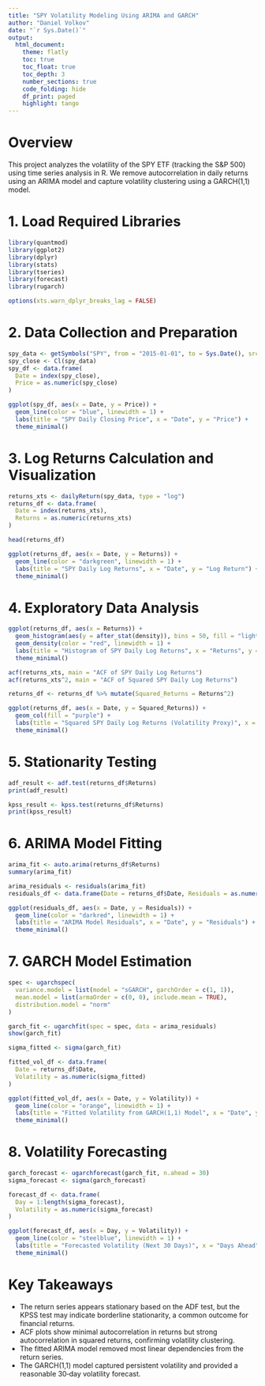 ---
title: "SPY Volatility Modeling Using ARIMA and GARCH"
author: "Daniel Volkov"
date: "`r Sys.Date()`"
output:
  html_document:
    theme: flatly
    toc: true
    toc_float: true
    toc_depth: 3
    number_sections: true
    code_folding: hide
    df_print: paged
    highlight: tango
---

# Overview

This project analyzes the volatility of the SPY ETF (tracking the S&P 500) using time series analysis in R. We remove autocorrelation in daily returns using an ARIMA model and capture volatility clustering using a GARCH(1,1) model.

# 1. Load Required Libraries

```{r}
library(quantmod)
library(ggplot2)
library(dplyr)
library(stats)
library(tseries)
library(forecast)
library(rugarch)

options(xts.warn_dplyr_breaks_lag = FALSE)
```

# 2. Data Collection and Preparation

```{r}
spy_data <- getSymbols("SPY", from = "2015-01-01", to = Sys.Date(), src = "yahoo", auto.assign = FALSE)
spy_close <- Cl(spy_data)
spy_df <- data.frame(
  Date = index(spy_close),
  Price = as.numeric(spy_close)
)
```

```{r}
ggplot(spy_df, aes(x = Date, y = Price)) +
  geom_line(color = "blue", linewidth = 1) +
  labs(title = "SPY Daily Closing Price", x = "Date", y = "Price") +
  theme_minimal()
```

# 3. Log Returns Calculation and Visualization

```{r}
returns_xts <- dailyReturn(spy_data, type = "log")
returns_df <- data.frame(
  Date = index(returns_xts),
  Returns = as.numeric(returns_xts)
)

head(returns_df)
```

```{r}
ggplot(returns_df, aes(x = Date, y = Returns)) +
  geom_line(color = "darkgreen", linewidth = 1) +
  labs(title = "SPY Daily Log Returns", x = "Date", y = "Log Return") +
  theme_minimal()
```

# 4. Exploratory Data Analysis

```{r}
ggplot(returns_df, aes(x = Returns)) +
  geom_histogram(aes(y = after_stat(density)), bins = 50, fill = "lightblue", color = "black") +
  geom_density(color = "red", linewidth = 1) +
  labs(title = "Histogram of SPY Daily Log Returns", x = "Returns", y = "Density") +
  theme_minimal()
```

```{r}
acf(returns_xts, main = "ACF of SPY Daily Log Returns")
acf(returns_xts^2, main = "ACF of Squared SPY Daily Log Returns")
```

```{r}
returns_df <- returns_df %>% mutate(Squared_Returns = Returns^2)

ggplot(returns_df, aes(x = Date, y = Squared_Returns)) +
  geom_col(fill = "purple") +
  labs(title = "Squared SPY Daily Log Returns (Volatility Proxy)", x = "Date", y = "Squared Return") +
  theme_minimal()
```

# 5. Stationarity Testing

```{r}
adf_result <- adf.test(returns_df$Returns)
print(adf_result)

kpss_result <- kpss.test(returns_df$Returns)
print(kpss_result)
```

# 6. ARIMA Model Fitting

```{r}
arima_fit <- auto.arima(returns_df$Returns)
summary(arima_fit)

arima_residuals <- residuals(arima_fit)
residuals_df <- data.frame(Date = returns_df$Date, Residuals = as.numeric(arima_residuals))
```

```{r}
ggplot(residuals_df, aes(x = Date, y = Residuals)) +
  geom_line(color = "darkred", linewidth = 1) +
  labs(title = "ARIMA Model Residuals", x = "Date", y = "Residuals") +
  theme_minimal()
```

# 7. GARCH Model Estimation

```{r}
spec <- ugarchspec(
  variance.model = list(model = "sGARCH", garchOrder = c(1, 1)),
  mean.model = list(armaOrder = c(0, 0), include.mean = TRUE),
  distribution.model = "norm"
)

garch_fit <- ugarchfit(spec = spec, data = arima_residuals)
show(garch_fit)

sigma_fitted <- sigma(garch_fit)

fitted_vol_df <- data.frame(
  Date = returns_df$Date,
  Volatility = as.numeric(sigma_fitted)
)
```

```{r}
ggplot(fitted_vol_df, aes(x = Date, y = Volatility)) +
  geom_line(color = "orange", linewidth = 1) +
  labs(title = "Fitted Volatility from GARCH(1,1) Model", x = "Date", y = "Volatility") +
  theme_minimal()
```

# 8. Volatility Forecasting

```{r}
garch_forecast <- ugarchforecast(garch_fit, n.ahead = 30)
sigma_forecast <- sigma(garch_forecast)

forecast_df <- data.frame(
  Day = 1:length(sigma_forecast),
  Volatility = as.numeric(sigma_forecast)
)
```

```{r}
ggplot(forecast_df, aes(x = Day, y = Volatility)) +
  geom_line(color = "steelblue", linewidth = 1) +
  labs(title = "Forecasted Volatility (Next 30 Days)", x = "Days Ahead", y = "Volatility") +
  theme_minimal()
```

# Key Takeaways

- The return series appears stationary based on the ADF test, but the KPSS test may indicate borderline stationarity, a common outcome for financial returns.
- ACF plots show minimal autocorrelation in returns but strong autocorrelation in squared returns, confirming volatility clustering.
- The fitted ARIMA model removed most linear dependencies from the return series.
- The GARCH(1,1) model captured persistent volatility and provided a reasonable 30‑day volatility forecast.
